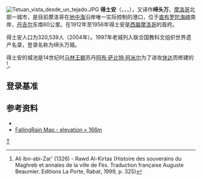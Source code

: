 [[File:Tetuan_vista_desde_un_tejado.JPG|thumb]]
'''得土安'''（{{lang-ar|تطوان}}，{{lang-ber|ⵜⵉⵟⵟⴰⵡⵉⵏ}}，{{lang-es|Tetuán}}，{{lang-fr|Tétouan}}），又译作'''缔头万'''，[[摩洛哥|摩洛哥]]北部一城市，是目前摩洛哥在[[地中海|地中海]]沿岸唯一实际控制的港口，位于[[直布罗陀海峡|直布罗陀海峡]]南岸，[[丹吉尔|丹吉尔]]东南60公里。在1912年至1956年得土安是[[西屬摩洛哥|西屬摩洛哥]]的首府。

得土安人口为320,539人（2004年）。1997年老城列入联合国教科文组织世界遗产名录，登录名称为缔头万城。

得土安的城池是14世纪时[[马林王朝|马林王朝]]苏丹[[阿布·萨比特·阿米尔|阿布·萨比特·阿米尔]]为了进攻[[休达|休达]]而修建的<ref name="Zar' 1326">Ali ibn-abi-Zar' (1326) - Rawd Al-Kirtas (Histoire des souverains du Maghreb et annales de la ville de Fès. Traduction française Auguste Beaumier. Editions La Porte, Rabat, 1999, p. 325)</ref>。

==登录基准==
{{世界遗产基准|2|4|5}}

== 参考资料 ==
{{reflist}}
* {{1911}}
* [https://web.archive.org/web/20090501223019/http://www.fallingrain.com/world/MO/40/Tetouan.html FallingRain Map - elevation = 166m]

{{摩洛哥世界遗产}}

[[Category:摩洛哥城市|T]]